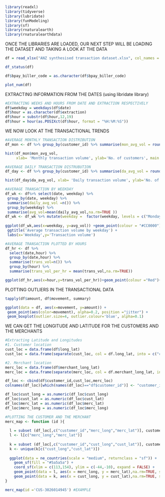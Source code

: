 ```{r}
library(readxl)
library(tidyverse)
library(lubridate)
library(funModeling)
library(sf)
library(rnaturalearth)
library(rnaturalearthdata)
```

ONCE THE LIBRARIES ARE LOADED, OUR NEXT STEP WILL BE LOADING THE DATASET AND TAKING A LOOK AT THE DATA
```{r}
df = read_xlsx("ANZ synthesised transaction dataset.xlsx", col_names = TRUE)
```

```{r}
df_status(df)
```
```{r}
df$bpay_biller_code = as.character(df$bpay_biller_code)
```

```{r}
plot_num(df)
```

EXTRACTING INFORMATION FROM THE DATES (using libridate library)
```{r}
#EXTRACTING WEEKS AND HOURS FROM DATE AND EXTRACTION RESPECTIVELY
df$weekday = weekdays(df$date)
df$hour = as.character(df$extraction)
df$hour = substr(df$hour,12,19)
df$hour = hour(as.POSIXct(df$hour, format = "%H:%M:%S"))
```

WE NOW LOOK AT THE TRANSACTIONAL TRENDS
```{r}
#AVERAGE MONTHLY TRANSACTION DISTRIBUTION
df_mon <- df %>% group_by(customer_id) %>% summarise(mon_avg_vol = round(n()/3,0))

hist(df_mon$mon_avg_vol,
     xlab= 'Monthly transaction volume', ylab='No. of customers', main = "Histogram of customers' monthly transaction volume",col = "#27ba9f")

#AVERAGE DAILY TRANSACTION DISTRUBUTION
df_day <- df %>% group_by(customer_id) %>% summarise(da_avg_vol = round(n()/91,0))

hist(df_day$da_avg_vol, xlab= 'Daily transaction volume', ylab='No. of customers', main = "Histogram of customers' Daily transaction volume",col = "#27ba9f")

#AVERAGE TRANSACTION BY WEEKDAY
df_wk <- df%>% select(date, weekday) %>%
 group_by(date, weekday) %>%
 summarise(daily_avg_vol =n()) %>%
 group_by(weekday) %>%
 summarise(avg_vol=mean(daily_avg_vol,na.rm=TRUE ))
df_wk <- df_wk %>% mutate(weekday =  factor(weekday, levels = c("Monday","Tuesday","Wednesday","Thursday","Friday","Saturday","Sunday"))) %>% arrange(weekday)
 
ggplot(df_wk,aes(x=weekday, y=avg_vol)) +geom_point(colour = "#CC0000")+geom_line(aes(group = 1), colour = "Steelblue") + 
 ggtitle('Average transaction volume by weekday') +
 labs(x='Weekday',y='Transaction volume')

#AVERAGE TRANSACTION PLOTTED BY HOURS
df_hr <- df %>%
  select(date,hour) %>%
  group_by(date,hour) %>%
  summarise(trans_vol=n()) %>%
  group_by(hour) %>%
  summarise(trans_vol_per_hr = mean(trans_vol,na.rm=TRUE))

ggplot(df_hr,aes(x=hour,y=trans_vol_per_hr))+geom_point(colour ="Red")+geom_line(aes(group = 1), colour ="Steelblue")+ ggtitle('Average transaction volume by hour') + labs(x='Hour',y='Transaction volume') + expand_limits( y = 0)
```

PLOTTING OUTLIERS IN THE TRANSACTIONAL DATA
```{r}
tapply(df$amount, df$movement, summary)

ggplot(data = df, aes(x=movement, y=amount)) +
 geom_point(aes(color=movement), alpha=0.2, position ="jitter") +
 geom_boxplot(outlier.size=4, outlier.colour='blue', alpha=0.1)
```

WE CAN GET THE LONGITUDE AND LATITUDE FOR THE CUSTOMERS AND THE MERCHANTS
```{r}
#Extracting Latitude and Longitudes
#1. Customer location
cust_loc = data.frame(df$long_lat)
cust_loc = data.frame(separate(cust_loc, col = df.long_lat, into = c("cust_long","cust_lat"), sep = " "))

#2. Merchant location
merc_loc = data.frame(df$merchant_long_lat)
merc_loc = data.frame(separate(merc_loc, col = df.merchant_long_lat, into = c("merc_long","merc_lat"), sep = " "))

df_loc <- cbind(df$customer_id,cust_loc,merc_loc)
colnames(df_loc)[which(names(df_loc)=="df$customer_id")] <- "customer_id"

df_loc$cust_long = as.numeric(df_loc$cust_long)
df_loc$cust_lat = as.numeric(df_loc$cust_lat)
df_loc$merc_lat = as.numeric(df_loc$merc_lat)
df_loc$merc_long = as.numeric(df_loc$merc_long)

```

```{r}
#PLOTTING THE CUSTOMER AND THE MERCHANT
merc_map <- function (id ){
  
  l = subset (df_loc[,c("customer_id","merc_long","merc_lat")], customer_id == id)
  l <- l[c("merc_long","merc_lat")]
  
  k = subset (df_loc[,c("customer_id","cust_long","cust_lat")], customer_id == id)
  k <- unique(k[c("cust_long","cust_lat")])
  
  ggplot(data = ne_countries(scale = "medium", returnclass = "sf")) +
    geom_sf(fill = "#5a5a5a") +
    coord_sf(xlim = c(113,154), ylim = c(-44,-10), expand = FALSE) +
    geom_point(data = l, aes(x = merc_long, y = merc_lat),na.rm=TRUE, size = 1, shape = 4, colour ="#08e8de" ) +
    geom_point(data = k, aes(x = cust_long, y = cust_lat),na.rm=TRUE, size = 2, shape = 24, fill = "#f13f09") + xlab("Longitude") + ylab("Latitude") + scale_color_manual(values = c("steelblue", "red"),labels = c("Merchant", "Customer"))
}
```
```{r}
merc_map(id ='CUS-3026014945') #EXAMPLE
```

